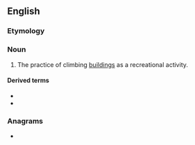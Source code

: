 ==English==
{{wikipedia}}

===Etymology===
{{blend|building|bouldering|lang=en}}

===Noun===
{{en-noun|-}}

# The practice of climbing [[building]]s as a recreational activity.

====Derived terms====
* {{l|en|builderer}}
* {{l|en|builder||to climb building}}

===Anagrams===
* {{l|en|rebuilding}}